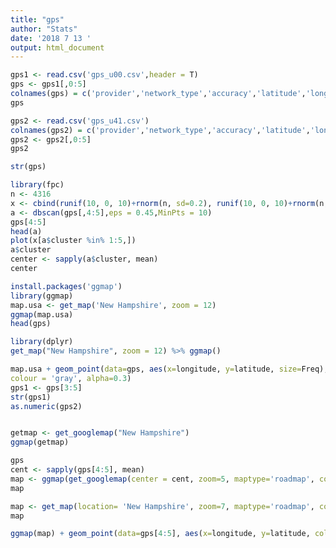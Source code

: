 ```yaml
---
title: "gps"
author: "Stats"
date: '2018 7 13 '
output: html_document
---
```


```r
gps1 <- read.csv('gps_u00.csv',header = T)
gps <- gps1[,0:5]
colnames(gps) = c('provider','network_type','accuracy','latitude','longitude')
gps

gps2 <- read.csv('gps_u41.csv')
colnames(gps2) = c('provider','network_type','accuracy','latitude','longitude')
gps2 <- gps2[,0:5]
gps2
```

```r
str(gps)
```
```r
library(fpc)
n <- 4316
x <- cbind(runif(10, 0, 10)+rnorm(n, sd=0.2), runif(10, 0, 10)+rnorm(n,sd=0.2))
a <- dbscan(gps[,4:5],eps = 0.45,MinPts = 10)
gps[4:5]
head(a)
plot(x[a$cluster %in% 1:5,])
a$cluster
center <- sapply(a$cluster, mean)
center
```

```r
install.packages('ggmap')
library(ggmap)
map.usa <- get_map('New Hampshire', zoom = 12)
ggmap(map.usa) 
head(gps)

library(dplyr)
get_map("New Hampshire", zoom = 12) %>% ggmap()

map.usa + geom_point(data=gps, aes(x=longitude, y=latitude, size=Freq),
colour = 'gray', alpha=0.3)
gps1 <- gps[3:5]
str(gps1)
as.numeric(gps2)


getmap <- get_googlemap("New Hampshire")
ggmap(getmap)

gps
cent <- sapply(gps[4:5], mean)
map <- ggmap(get_googlemap(center = cent, zoom=5, maptype='roadmap', color='bw',scale = '2'), extent='device')
map

map <- get_map(location= 'New Hampshire', zoom=7, maptype='roadmap', color='bw')
map

ggmap(map) + geom_point(data=gps[4:5], aes(x=longitude, y=latitude, color='red')) + geom_point(data=gps2[4:5], aes(x=longitude, y=latitude, color='green'))

```

